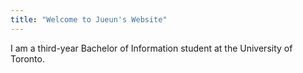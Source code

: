 ```yaml
---
title: "Welcome to Jueun's Website"
---
```


I am a third-year Bachelor of Information student at the University of Toronto.

